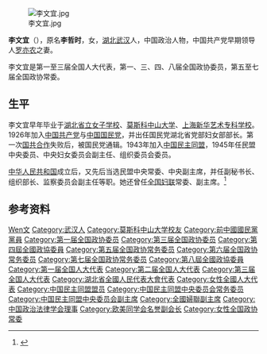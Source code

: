 [[File:李文宜.jpg|thumb]]

'''李文宜'''（{{bd|1903年|2月|1997年|5月9日|catIdx=Li李}}），原名'''李哲时'''，女，[[湖北|湖北]][[武汉|武汉]]人，中国政治人物，中国共产党早期领导人[[罗亦农|罗亦农]]之妻。

李文宜是第一至三届全国人大代表，第一、三、四、八届全国政协委员，第五至七届全国政协常委。

== 生平 ==
李文宜早年毕业于[[湖北省立女子学校|湖北省立女子学校]]、[[莫斯科中山大学|莫斯科中山大学]]、[[上海新华艺术专科学校|上海新华艺术专科学校]]。1926年加入[[中国共产党|中国共产党]]与[[中国国民党|中国国民党]]，并出任国民党湖北省党部妇女部部长。第一次[[国共合作|国共合作]]失败后，被国民党通辑。1943年加入[[中国民主同盟|中国民主同盟]]，1945年任民盟中央委员、中央妇女委员会副主任、组织委员会委员。

[[中华人民共和国|中华人民共和国]]成立后，又先后当选民盟中央常委、中央副主席，并任副秘书长、组织部长、监察委员会副主任等职。她还曾任[[全国妇联|全国妇联]]常委、副主席。<ref>{{cite web|url=http://acwf.people.com.cn/GB/99041/102875/6279883.html|title=李文宜（LiWenyi）1903～1997|publisher=人民网|accessdate=2010-11-19|archive-date=2016-03-04|archive-url=https://web.archive.org/web/20160304123244/http://acwf.people.com.cn/GB/99041/102875/6279883.html|dead-url=yes}}</ref>

== 参考资料 ==
{{reflist}}

{{Navboxes 
| title  = 李文宜在[[中国民主同盟|中国民主同盟]]的职务
| list1  =
{{中国民主同盟第一届中央委员会}}
{{中国民主同盟第二届中央委员会}}
{{中国民主同盟第三届中央委员会}}
{{中国民主同盟第四届中央委员会}}
{{中国民主同盟第五届中央委员会}}
}}
{{Navboxes 
| title  = 李文宜在[[中华全国妇女联合会|中华全国妇女联合会]]的职务
| list1  =
{{中华全国民主妇女联合会第一届执行委员会}}
{{中华全国民主妇女联合会第二届执行委员会}}
{{中华全国妇女联合会第五届执行委员会}}
}}
{{Navboxes 
| title  = 李文宜在[[中国政治法律学会|中国政治法律学会]]的职务
| list1  =
{{中国政治法律学会第三届理事会}}
{{中国政治法律学会第四届理事会}}
}}
{{Navboxes
| title  = 李文宜在[[欧美同学会|欧美同学会]]的职务
| list1  =
{{欧美同学会第一届理事会}}
{{欧美同学会第二届理事会}}
}}

{{Authority control}}
{{DEFAULTSORT:Li李}}
[[Category:李姓|Wen文]]
[[Category:武汉人|Category:武汉人]]
[[Category:莫斯科中山大学校友|Category:莫斯科中山大学校友]]
[[Category:前中國國民黨黨員|Category:前中國國民黨黨員]]
[[Category:第一届全国政协委员|Category:第一届全国政协委员]]
[[Category:第三届全国政协委员|Category:第三届全国政协委员]]
[[Category:第四屆全國政協委員|Category:第四屆全國政協委員]]
[[Category:第五届全国政协常务委员|Category:第五届全国政协常务委员]]
[[Category:第六届全国政协常务委员|Category:第六届全国政协常务委员]]
[[Category:第七届全国政协常务委员|Category:第七届全国政协常务委员]]
[[Category:第八屆全國政協委員|Category:第八屆全國政協委員]]
[[Category:第一届全国人大代表|Category:第一届全国人大代表]]
[[Category:第二届全国人大代表|Category:第二届全国人大代表]]
[[Category:第三届全国人大代表|Category:第三届全国人大代表]]
[[Category:湖北省全國人民代表大會代表|Category:湖北省全國人民代表大會代表]]
[[Category:女性全國人大代表|Category:女性全國人大代表]]
[[Category:中国民主同盟盟员|Category:中国民主同盟盟员]]
[[Category:中国民主同盟中央委员会常务委员|Category:中国民主同盟中央委员会常务委员]]
[[Category:中国民主同盟中央委员会副主席|Category:中国民主同盟中央委员会副主席]]
[[Category:全國婦聯副主席|Category:全國婦聯副主席]]
[[Category:中国政治法律学会理事|Category:中国政治法律学会理事]]
[[Category:欧美同学会名誉副会长|Category:欧美同学会名誉副会长]]
[[Category:女性全国政协常委|Category:女性全国政协常委]]